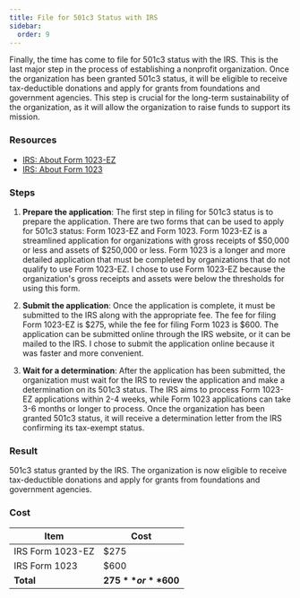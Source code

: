 ```yaml
---
title: File for 501c3 Status with IRS
sidebar:
  order: 9
---
```


Finally, the time has come to file for 501c3 status with the IRS. This is the last major step in the process of establishing a nonprofit organization. Once the organization has been granted 501c3 status, it will be eligible to receive tax-deductible donations and apply for grants from foundations and government agencies. This step is crucial for the long-term sustainability of the organization, as it will allow the organization to raise funds to support its mission.

### Resources

- [IRS: About Form 1023-EZ](https://www.irs.gov/forms-pubs/about-form-1023-ez)
- [IRS: About Form 1023](https://www.irs.gov/forms-pubs/about-form-1023)

### Steps

<Steps>

1. **Prepare the application**: The first step in filing for 501c3 status is to prepare the application. There are two forms that can be used to apply for 501c3 status: Form 1023-EZ and Form 1023. Form 1023-EZ is a streamlined application for organizations with gross receipts of $50,000 or less and assets of $250,000 or less. Form 1023 is a longer and more detailed application that must be completed by organizations that do not qualify to use Form 1023-EZ. I chose to use Form 1023-EZ because the organization's gross receipts and assets were below the thresholds for using this form.

1. **Submit the application**: Once the application is complete, it must be submitted to the IRS along with the appropriate fee. The fee for filing Form 1023-EZ is $275, while the fee for filing Form 1023 is $600. The application can be submitted online through the IRS website, or it can be mailed to the IRS. I chose to submit the application online because it was faster and more convenient.

1. **Wait for a determination**: After the application has been submitted, the organization must wait for the IRS to review the application and make a determination on its 501c3 status. The IRS aims to process Form 1023-EZ applications within 2-4 weeks, while Form 1023 applications can take 3-6 months or longer to process. Once the organization has been granted 501c3 status, it will receive a determination letter from the IRS confirming its tax-exempt status.

</Steps>

### Result

501c3 status granted by the IRS. The organization is now eligible to receive tax-deductible donations and apply for grants from foundations and government agencies.

### Cost

| Item                           | Cost     |
|--------------------------------|----------|
| IRS Form 1023-EZ               | $275     |
| IRS Form 1023                  | $600     |
| **Total**                      | **$275** or **$600** |
